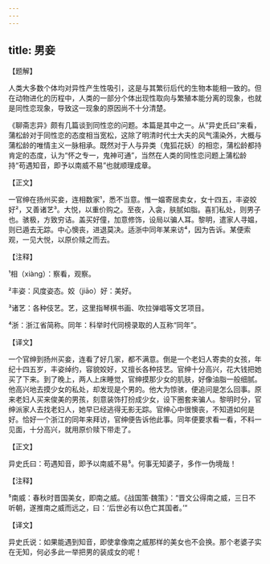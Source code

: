 ```yaml
---
---
---
```

title: 男妾
---




【题解】


人类大多数个体均对异性产生性吸引，这是与其繁衍后代的生物本能相一致的。但在动物进化的历程中，人类的一部分个体出现性取向与繁殖本能分离的现象，也就是同性恋现象，导致这一现象的原因尚不十分清楚。

《聊斋志异》颇有几篇谈到同性恋的问题。本篇是其中之一。从“异史氏曰”来看，蒲松龄对于同性恋的态度相当宽松，这除了明清时代士大夫的风气濡染外，大概与蒲松龄的唯情主义一脉相承。既然对于人与异类（鬼狐花妖）的相恋，蒲松龄都持肯定的态度，认为“怀之专一，鬼神可通”，当然在人类的同性恋问题上蒲松龄持“苟遇知音，即予以南威不易”也就顺理成章。


【正文】

一官绅在扬州买妾，连相数家¹，悉不当意。惟一媪寄居卖女，女十四五，丰姿姣好²，又善诸艺³。大悦，以重价购之。至夜，入衾，肤腻如脂。喜扪私处，则男子也。骇极，方致穷诘。盖买好僮，加意修饰，设局以骗人耳。黎明，遣家人寻媪，则已遁去无踪。中心懊丧，进退莫决。适浙中同年某来访⁴，因为告诉。某便索观，一见大悦，以原价赎之而去。

【注释】


¹相（xiàng）：察看，观察。

²丰姿：风度姿态。姣（jiāo）好：美好。

³诸艺：各种伎艺。艺，这里指琴棋书画、吹拉弹唱等文艺项目。

⁴浙：浙江省简称。同年：科举时代同榜录取的人互称“同年”。





【译文】


一个官绅到扬州买妾，连看了好几家，都不满意。倒是一个老妇人寄卖的女孩，年纪十四五岁，丰姿绰约，容貌姣好，又擅长各种技艺。官绅十分高兴，花大钱把她买了下来。到了晚上，两人上床睡觉，官绅摸那少女的肌肤，好像油脂一般细腻。他高兴地去摸少女的私处，却发现是个男的。他大为惊骇，便追问是怎么回事。原来老妇人买来俊美的男孩，刻意装饰打扮成少女，设下圈套来骗人。黎明时分，官绅派家人去找老妇人，她早已经逃得无影无踪。官绅心中很懊丧，不知道如何是好。恰好一个浙江的同年来拜访，官绅便告诉他此事。同年便要求看一看，不料一见面，十分高兴，就用原价赎下带走了。


【正文】

异史氏曰：苟遇知音，即予以南威不易⁵。何事无知婆子，多作一伪境哉！

【注释】


⁵南威：春秋时晋国美女，即南之威。《战国策·魏策》：“晋文公得南之威，三日不听朝，遂推南之威而远之，曰：‘后世必有以色亡其国者。’”





【译文】


异史氏说：如果能遇到知音，即使拿像南之威那样的美女也不会换。那个老婆子实在无知，何必多此一举把男的装成女的呢！